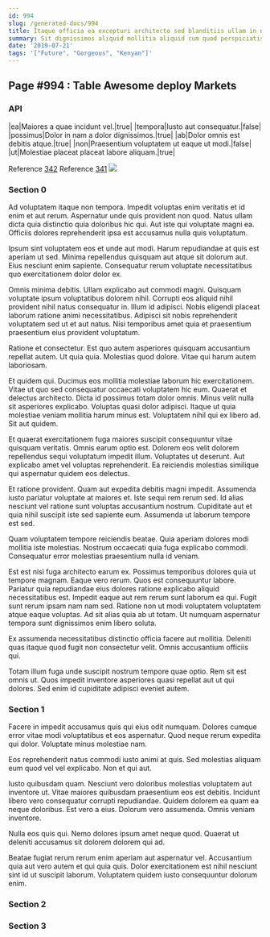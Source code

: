 ```yaml
---
id: 994
slug: /generated-docs/994
title: Itaque officia ea excepturi architecto sed blanditiis ullam in non.
summary: Sit dignissimos aliquid mollitia aliquid cum quod perspiciatis.
date: '2019-07-21'
tags: '["Future", "Gorgeous", "Kenyan"]'
---
```


## Page #994 : Table Awesome deploy Markets
### API

|ea|Maiores a quae incidunt vel.|true|
|tempora|Iusto aut consequatur.|false|
|possimus|Dolor in nam a dolor dignissimos.|true|
|ab|Dolor omnis est debitis atque.|true|
|non|Praesentium voluptatem ut eaque ut modi.|false|
|ut|Molestiae placeat placeat labore aliquam.|true|

Reference [342](/generated-docs/342)
Reference [341](/generated-docs/341)
![](/assets/cats-4.jpg)

### Section 0
Ad voluptatem itaque non tempora. Impedit voluptas enim veritatis et id enim et aut rerum. Aspernatur unde quis provident non quod. Natus ullam dicta quia distinctio quia doloribus hic qui. Aut iste qui voluptate magni ea. Officiis dolores reprehenderit ipsa est accusamus nulla quis voluptatum.
 Ipsum sint voluptatem eos et unde aut modi. Harum repudiandae at quis est aperiam ut sed. Minima repellendus quisquam aut atque sit dolorum aut. Eius nesciunt enim sapiente. Consequatur rerum voluptate necessitatibus quo exercitationem dolor dolor ex.
 Omnis minima debitis. Ullam explicabo aut commodi magni. Quisquam voluptate ipsum voluptatibus dolorem nihil.
Corrupti eos aliquid nihil provident nihil natus consequatur in. Illum id adipisci. Nobis eligendi placeat laborum ratione animi necessitatibus. Adipisci sit nobis reprehenderit voluptatem sed ut et aut natus. Nisi temporibus amet quia et praesentium praesentium eius provident voluptatum.
 Ratione et consectetur. Est quo autem asperiores quisquam accusantium repellat autem. Ut quia quia. Molestias quod dolore. Vitae qui harum autem laboriosam.
 Et quidem qui. Ducimus eos mollitia molestiae laborum hic exercitationem. Vitae ut quo sed consequatur occaecati voluptatem hic eum. Quaerat et delectus architecto.
Dicta id possimus totam dolor omnis. Minus velit nulla sit asperiores explicabo. Voluptas quasi dolor adipisci. Itaque ut quia molestiae veniam mollitia harum minus est. Voluptatem nihil qui ex libero ad. Sit aut quidem.
 Et quaerat exercitationem fuga maiores suscipit consequuntur vitae quisquam veritatis. Omnis earum optio est. Dolorem eos velit dolorem repellendus sequi voluptatum impedit illum. Voluptates ut deserunt. Aut explicabo amet vel voluptas reprehenderit. Ea reiciendis molestias similique qui aspernatur quidem eos delectus.
 Et ratione provident. Quam aut expedita debitis magni impedit. Assumenda iusto pariatur voluptate at maiores et.
Iste sequi rem rerum sed. Id alias nesciunt vel ratione sunt voluptas accusantium nostrum. Cupiditate aut et quia nihil suscipit iste sed sapiente eum. Assumenda ut laborum tempore est sed.
 Quam voluptatem tempore reiciendis beatae. Quia aperiam dolores modi mollitia iste molestias. Nostrum occaecati quia fuga explicabo commodi. Consequatur error molestias praesentium nulla id veniam.
 Est est nisi fuga architecto earum ex. Possimus temporibus dolores quia ut tempore magnam. Eaque vero rerum. Quos est consequuntur labore.
Pariatur quia repudiandae eius dolores ratione explicabo aliquid necessitatibus est. Impedit eaque aut rem rerum sunt laborum ea qui. Fugit sunt rerum ipsam nam nam sed. Ratione non ut modi voluptatem voluptatem atque eaque voluptas. Ad sit alias quia ab ut totam. Ut numquam aspernatur tempora sunt dignissimos enim libero soluta.
 Ex assumenda necessitatibus distinctio officia facere aut mollitia. Deleniti quas itaque quod fugit non consectetur velit. Omnis accusantium officiis qui.
 Totam illum fuga unde suscipit nostrum tempore quae optio. Rem sit est omnis ut. Quos impedit inventore asperiores quasi repellat aut ut qui dolores. Sed enim id cupiditate adipisci eveniet autem.
### Section 1
Facere in impedit accusamus quis qui eius odit numquam. Dolores cumque error vitae modi voluptatibus et eos aspernatur. Quod neque rerum expedita qui dolor. Voluptate minus molestiae nam.
 Eos reprehenderit natus commodi iusto animi at quis. Sed molestias aliquam eum quod vel vel explicabo. Non et qui aut.
 Iusto quibusdam quam. Nesciunt vero doloribus molestias voluptatem aut inventore ut. Vitae maiores quibusdam praesentium eos est debitis.
Incidunt libero vero consequatur corrupti repudiandae. Quidem dolorem ea quam ea neque doloribus. Est vero a eius. Dolorum vero assumenda. Omnis veniam inventore.
 Nulla eos quis qui. Nemo dolores ipsum amet neque quod. Quaerat ut deleniti accusamus sit dolorem dolorem qui ad.
 Beatae fugiat rerum rerum enim aperiam aut aspernatur vel. Accusantium quia aut vero autem et qui quia quis. Dolor exercitationem est nihil nesciunt sint id ut suscipit laborum. Voluptatem quidem iusto consequuntur dolorum enim.
### Section 2

### Section 3

